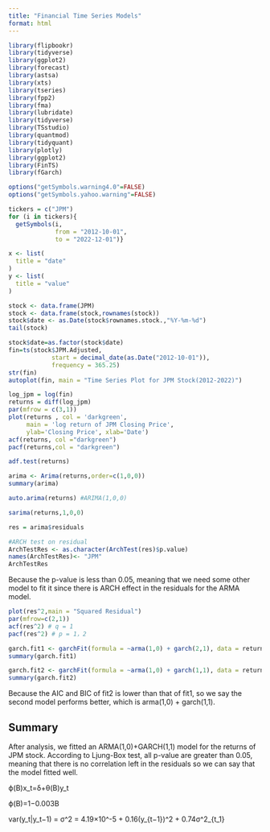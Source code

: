 ```yaml
---
title: "Financial Time Series Models"
format: html
---
```


```r
library(flipbookr)
library(tidyverse)
library(ggplot2)
library(forecast)
library(astsa) 
library(xts)
library(tseries)
library(fpp2)
library(fma)
library(lubridate)
library(tidyverse)
library(TSstudio)
library(quantmod)
library(tidyquant)
library(plotly)
library(ggplot2)
library(FinTS)
library(fGarch)
```

```r

options("getSymbols.warning4.0"=FALSE)
options("getSymbols.yahoo.warning"=FALSE)

tickers = c("JPM")
for (i in tickers){
  getSymbols(i,
             from = "2012-10-01",
             to = "2022-12-01")}

x <- list(
  title = "date"
)
y <- list(
  title = "value"
)

stock <- data.frame(JPM)
stock <- data.frame(stock,rownames(stock))
stock$date <- as.Date(stock$rownames.stock.,"%Y-%m-%d")
tail(stock)
```

```r
stock$date=as.factor(stock$date)
fin=ts(stock$JPM.Adjusted,
            start = decimal_date(as.Date("2012-10-01")),
            frequency = 365.25)
str(fin)
autoplot(fin, main = "Time Series Plot for JPM Stock(2012-2022)")
```

```r
log_jpm = log(fin)
returns = diff(log_jpm)
par(mfrow = c(3,1))
plot(returns , col = 'darkgreen', 
     main = 'log return of JPM Closing Price',
     ylab='Closing Price', xlab='Date')
acf(returns, col ="darkgreen")
pacf(returns,col = "darkgreen")


```

```r
adf.test(returns)
```

```r
arima <- Arima(returns,order=c(1,0,0))
summary(arima) 
```

```r
auto.arima(returns) #ARIMA(1,0,0)
```

```r
sarima(returns,1,0,0)
```

```r
res = arima$residuals

#ARCH test on residual
ArchTestRes <- as.character(ArchTest(res)$p.value)
names(ArchTestRes)<- "JPM"
ArchTestRes

```

Because the p-value is less than 0.05, meaning that we need some other model to fit it since there is ARCH effect in the residuals for the ARMA model.

```r
plot(res^2,main = "Squared Residual") 
par(mfrow=c(2,1))
acf(res^2) # q = 1
pacf(res^2) # p = 1，2
```

```r
garch.fit1 <- garchFit(formula = ~arma(1,0) + garch(2,1), data = returns, trace=F)
summary(garch.fit1)
```

```r
garch.fit2 <- garchFit(formula = ~arma(1,0) + garch(1,1), data = returns, trace=F)
summary(garch.fit2)

```

Because the AIC and BIC of fit2 is lower than that of fit1, so we say the second model performs better, which is arma(1,0) + garch(1,1).

## Summary

After analysis, we fitted an ARMA(1,0)+GARCH(1,1) model for the returns of JPM stock. According to Ljung-Box test, all p-value are greater than 0.05, meaning that there is no correlation left in the residuals so we can say that the model fitted well.

ϕ(B)x_t=δ+θ(B)y_t

ϕ(B)=1−0.003B

var(y_t\|y_t−1) = σ\^2 = 4.19×10\^-5 + 0.16(y\_{t−1})\^2 + 0.74σ\^2\_{t_1}
